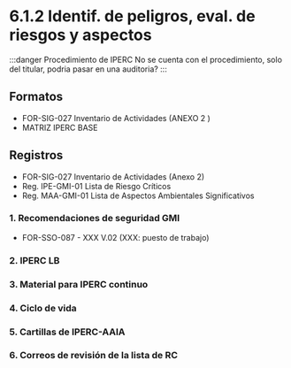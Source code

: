 # 6.1.2 Identif. de peligros, eval. de riesgos y aspectos

:::danger Procedimiento de IPERC
No se cuenta con el procedimiento, solo del titular, podria pasar en una auditoria?
:::

## Formatos
  - FOR-SIG-027 Inventario de Actividades (ANEXO 2 )
  - MATRIZ IPERC BASE

## Registros

  - FOR-SIG-027 Inventario de Actividades (Anexo 2)
  - Reg. IPE-GMI-01 Lista de Riesgo Críticos
  - Reg. MAA-GMI-01 Lista de Aspectos Ambientales Significativos
### 1. Recomendaciones de seguridad GMI
  - FOR-SSO-087  - XXX V.02 (XXX: puesto de trabajo)

### 2. IPERC LB
### 3. Material para IPERC continuo
### 4. Ciclo de vida
### 5. Cartillas de IPERC-AAIA
### 6. Correos de revisión de la lista de RC

